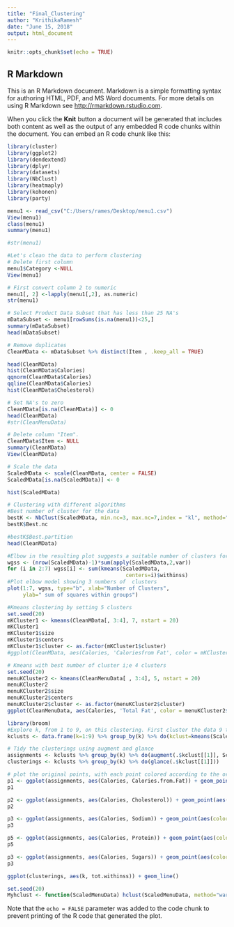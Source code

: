 ---
title: "Final_Clustering"
author: "KrithikaRamesh"
date: "June 15, 2018"
output: html_document
---

```{r setup, include=FALSE}
knitr::opts_chunk$set(echo = TRUE)
```

## R Markdown

This is an R Markdown document. Markdown is a simple formatting syntax for authoring HTML, PDF, and MS Word documents. For more details on using R Markdown see <http://rmarkdown.rstudio.com>.

When you click the **Knit** button a document will be generated that includes both content as well as the output of any embedded R code chunks within the document. You can embed an R code chunk like this:



```{r , echo=FALSE}
library(cluster)
library(ggplot2)
library(dendextend)
library(dplyr)
library(datasets)
library(NbClust)
library(heatmaply)
library(kohonen)
library(party)
```

```{r}
menu1 <- read_csv("C:/Users/rames/Desktop/menu1.csv")
View(menu1)
class(menu1)
summary(menu1)
```
```{r}
#str(menu1)
```
```{r}
#Let's clean the data to perform clustering
# Delete first column
menu1$Category <-NULL
View(menu1)
```

```{r}
# First convert column 2 to numeric
menu1[, 2] <-lapply(menu1[,2], as.numeric)
str(menu1)
```





```{r}
# Select Product Data Subset that has less than 25 NA's
mDataSubset <- menu1[rowSums(is.na(menu1))<25,]
summary(mDataSubset)
head(mDataSubset)
```




```{r}
# Remove duplicates
CleanMData <- mDataSubset %>% distinct(Item , .keep_all = TRUE)

head(CleanMData)
hist(CleanMData$Calories)
qqnorm(CleanMData$Calories)
qqline(CleanMData$Calories)
hist(CleanMData$Cholesterol)

# Set NA's to zero
CleanMData[is.na(CleanMData)] <- 0
head(CleanMData)
#str(CleanMenuData)

```


```{r}


# Delete column "Item".
CleanMData$Item <- NULL
summary(CleanMData)
View(CleanMData)

# Scale the data
ScaledMData <- scale(CleanMData, center = FALSE)
ScaledMData[is.na(ScaledMData)] <- 0
```

```{r}
hist(ScaledMData)
```
```{r}
# Clustering with different algorithms
#Best number of cluster for the data
bestK <- NbClust(ScaledMData, min.nc=3, max.nc=7,index = "kl", method="kmeans")
bestK$Best.nc
```
```{r}
#bestK$Best.partition
head(CleanMData)
```
```{r}
#Elbow in the resulting plot suggests a suitable number of clusters for the kmeans.
wgss <- (nrow(ScaledMData)-1)*sum(apply(ScaledMData,2,var))
for (i in 2:7) wgss[i] <- sum(kmeans(ScaledMData,
                                      centers=i)$withinss)
#Plot elbow model showing 3 numbers of  clusters
plot(1:7, wgss, type="b", xlab="Number of Clusters",
     ylab=" sum of squares within groups")
```
```{r}
#Kmeans clustering by setting 5 clusters
set.seed(20)
mKCluster1 <- kmeans(CleanMData[, 3:4], 7, nstart = 20)
mKCluster1
mKCluster1$size
mKCluster1$centers
mKCluster1$cluster <- as.factor(mKCluster1$cluster)
#ggplot(CleanMData, aes(Calories, 'Caloriesfrom Fat', color = mKCluster1$cluster), environment=environment()) + geom_point()
```
```{r}
# Kmeans with best number of cluster i;e 4 clusters
set.seed(20)
menuKCluster2 <- kmeans(CleanMenuData[ , 3:4], 5, nstart = 20)
menuKCluster2
menuKCluster2$size
menuKCluster2$centers
menuKCluster2$cluster <- as.factor(menuKCluster2$cluster)
ggplot(CleanMenuData, aes(Calories, 'Total Fat', color = menuKCluster2$cluster), environment=environment()) + geom_point()
```
```{r}
library(broom)
#Explore k, from 1 to 9, on this clustering. First cluster the data 9 times, each time different k
kclusts <- data.frame(k=1:9) %>% group_by(k) %>% do(kclust=kmeans(ScaledMenuData, .$k))

# Tidy the clusterings using augment and glance 
assignments <- kclusts %>% group_by(k) %>% do(augment(.$kclust[[1]], ScaledMenuData))
clusterings <- kclusts %>% group_by(k) %>% do(glance(.$kclust[[1]]))
```
```{r}
# plot the original points, with each point colored according to the original cluster
p1 <- ggplot(assignments, aes(Calories, Calories.from.Fat)) + geom_point(aes(color=.cluster)) + facet_wrap(~ k)
p1
```
```{r}
p2 <- ggplot(assignments, aes(Calories, Cholesterol)) + geom_point(aes(color=.cluster)) + facet_wrap(~ k)
p2
```
```{r}
p3 <- ggplot(assignments, aes(Calories, Sodium)) + geom_point(aes(color=.cluster)) + facet_wrap(~ k)
p3
```

```{r}
p5 <- ggplot(assignments, aes(Calories, Protein)) + geom_point(aes(color=.cluster)) + facet_wrap(~ k)
p5
```

```{r}
p3 <- ggplot(assignments, aes(Calories, Sugars)) + geom_point(aes(color=.cluster)) + facet_wrap(~ k)
p3
```





```{r}
ggplot(clusterings, aes(k, tot.withinss)) + geom_line()
```

```{r}
set.seed(20)
Myhclust <- function(ScaledMenuData) hclust(ScaledMenuData, method="ward.D2")
```

Note that the `echo = FALSE` parameter was added to the code chunk to prevent printing of the R code that generated the plot.
